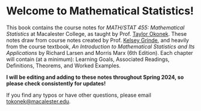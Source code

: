 # Welcome to Mathematical Statistics! {.unnumbered}

This book contains the course notes for *MATH/STAT 455:* *Mathematical Statistics* at Macalester College, as taught by Prof. [Taylor Okonek](https://taylorokonek.github.io/). These notes draw from course notes created by Prof. [Kelsey Grinde](https://kegrinde.github.io/), and heavily from the course textbook, *An Introduction to Mathematical Statistics and Its Applications* by Richard Larsen and Morris Marx (6th Edition). Each chapter will contain (at a minimum): Learning Goals, Associated Readings, Definitions, Theorems, and Worked Examples.

**I will be editing and adding to these notes throughout Spring 2024, so please check consistently for updates!**

If you find any typos or have other questions, please email [tokonek\@macalester.edu](mailto:tokonek@macalester.edu).

```{}
```
